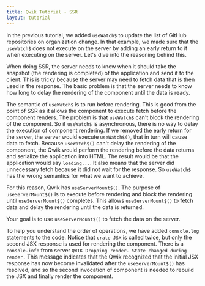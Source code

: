 ```yaml
---
title: Qwik Tutorial - SSR
layout: tutorial
---
```


In the previous tutorial, we added `useWatch$` to update the list of GitHub repositories on organization change. In that example, we made sure that the `useWatch$` does not execute on the server by adding an early return to it when executing on the server. Let's dive into the reasoning behind this.

When doing SSR, the server needs to know when it should take the snapshot (the rendering is completed) of the application and send it to the client. This is tricky because the server may need to fetch data that is then used in the response. The basic problem is that the server needs to know how long to delay the rendering of the component until the data is ready.

The semantic of `useWatch$` is to run before rendering. This is good from the point of SSR as it allows the component to execute fetch before the component renders. The problem is that `useWatch$` can't block the rendering of the component. So if `useWatch$` is asynchronous, there is no way to delay the execution of component rendering. If we removed the early return for the server, the server would execute `useWatch$()`, that in turn will cause data to fetch. Because `useWatch$()` can't delay the rendering of the component, the Qwik would perform the rendering before the data returns and serialize the application into HTML. The result would be that the application would say `loading...`. It also means that the server did unnecessary fetch because it did not wait for the response. So `useWatch$` has the wrong semantics for what we want to achieve.

For this reason, Qwik has `useServerMount$()`. The purpose of `useServerMount$()` is to execute before rendering and block the rendering until `useServerMount$()` completes. This allows `useServerMount$()` to fetch data and delay the rendering until the data is returned.

Your goal is to use `useServerMount$()` to fetch the data on the server.

To help you understand the order of operations, we have added `console.log` statements to the code. Notice that `crate JSX` is called twice, but only the second JSX response is used for rendering the component. There is a `console.info` from server `QWIK Dropping render. State changed during render.` This message indicates that the Qwik recognized that the initial JSX response has now become invalidated after the `useServerMount$()` has resolved, and so the second invocation of component is needed to rebuild the JSX and finally render the component.